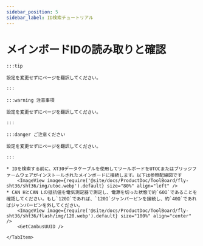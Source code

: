 ```yaml
---
sidebar_position: 5
sidebar_label: ID検索チュートリアル
---
```





# メインボードIDの読み取りと確認

    :::tip

    設定を変更せずにページを翻訳してください。

    :::

    :::warning 注意事項

    設定を変更せずにページを翻訳してください。

    :::

    :::danger ご注意ください

    設定を変更せずにページを翻訳してください。

    :::

<Tabs>
    <TabItem value="can" label="CANBus UUIDの取得">

    * IDを検索する前に、XT30データケーブルを使用してツールボードをUTOCまたはブリッジファームウェアがインストールされたメインボードに接続します。以下は参照配線図です
        <ImageView image={require('@site/docs/ProductDoc/ToolBoard/fly-sht36/sht36/img/utoc.webp').default} size="80%" align="left" />
    * CAN HとCAN Lの抵抗値を電気測定器で測定し、電源を切った状態で約`60Ω`であることを確認してください。もし`120Ω`であれば、`120Ω`ジャンパーピンを接続し、約`40Ω`であればジャンパーピンを外してください。
        <ImageView image={require('@site/docs/ProductDoc/ToolBoard/fly-sht36/sht36/flash/img/120.webp').default} size="100%" align="center" />
        <GetCanbusUUID />

    </TabItem>
</Tabs>